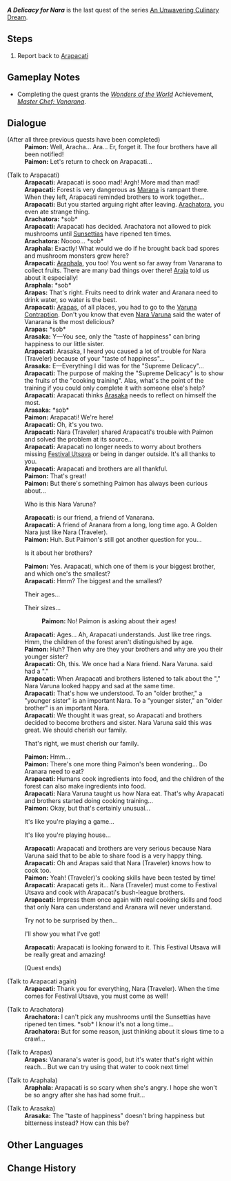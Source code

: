 {{Quest Infobox
|id            = 73013
|image         = World Quest A Delicacy for Nara.png
|type          = World
|chapter       = An Unwavering Culinary Dream
|part          = 3
|summary       = <!-- editor written summary. quest description goes to dialogue -->
|characters    = Arachatora; Arapacati; Arapas; Araphala; Arasaka; Paimon; Traveler
|startLocation = [[Vanarana]], [[Sumeru]]
|region        = Sumeru
|area          = Vanarana
|prev          = Cooking, a Pleasant Memory
|prev2         = Cooking, the Aroma of Homecoming
|prev3         = Cooking, the Beauty of Sharing
|exp           = 300
|mora          = 30,000
|primogems     = 40
|other         = {{Card|Hero's Wit|3}}
}}

'''''A Delicacy for Nara''''' is the last quest of the series [[An Unwavering Culinary Dream]].

==Steps==
# Report back to [[Arapacati]]

==Gameplay Notes==
* Completing the quest grants the ''[[Wonders of the World]]'' Achievement, ''[[Master Chef: Vanarana]]''.

==Dialogue==
{{Quest Description|You've helped Arapacati find all four brothers! Return to Vanarana now and look for Arapacati.}}
{{Dialogue start}}
;(After all three previous quests have been completed)
:'''Paimon:''' Well, Aracha... Ara... Er, forget it. The four brothers have all been notified!
:'''Paimon:''' Let's return to check on Arapacati...

;(Talk to Arapacati)
:'''Arapacati:''' Arapacati is sooo mad! Argh! More mad than mad!
:'''Arapacati:''' Forest is very dangerous as [[Marana]] is rampant there. When they left, Arapacati reminded brothers to work together...
:'''Arapacati:''' But you started arguing right after leaving. [[Arachatora]], you even ate strange thing.
:'''Arachatora:''' *sob*
:'''Arapacati:''' Arapacati has decided. Arachatora not allowed to pick mushrooms until [[Sunsettia]]s have ripened ten times.
:'''Arachatora:''' Noooo... *sob*
:'''Araphala:''' Exactly! What would we do if he brought back bad spores and mushroom monsters grew here?
:'''Arapacati:''' [[Araphala]], you too! You went so far away from Vanarana to collect fruits. There are many bad things over there! [[Araja]] told us about it especially!
:'''Araphala:''' *sob*
:'''Arapas:''' That's right. Fruits need to drink water and Aranara need to drink water, so water is the best.
:'''Arapacati:''' [[Arapas]], of all places, you had to go to the [[Varuna Contraption]]. Don't you know that even [[Nara Varuna]] said the water of Vanarana is the most delicious?
:'''Arapas:''' *sob*
:'''Arasaka:''' Y&mdash;You see, only the "taste of happiness" can bring happiness to our little sister.
:'''Arapacati:''' Arasaka, I heard you caused a lot of trouble for Nara (Traveler) because of your "taste of happiness"...
:'''Arasaka:''' E&mdash;Everything I did was for the "Supreme Delicacy"...
:'''Arapacati:''' The purpose of making the "Supreme Delicacy" is to show the fruits of the "cooking training". Alas, what's the point of the training if you could only complete it with someone else's help?
:'''Arapacati:''' Arapacati thinks [[Arasaka]] needs to reflect on himself the most.
:'''Arasaka:''' *sob*
:'''Paimon:''' Arapacati! We're here!
:'''Arapacati:''' Oh, it's you two.
:'''Arapacati:''' Nara (Traveler) shared Arapacati's trouble with Paimon and solved the problem at its source...
:'''Arapacati:''' Arapacati no longer needs to worry about brothers missing [[Festival Utsava]] or being in danger outside. It's all thanks to you.
:'''Arapacati:''' Arapacati and brothers are all thankful.
:'''Paimon:''' That's great!
:'''Paimon:''' But there's something Paimon has always been curious about...
:{{DIcon}} Who is this Nara Varuna?
:'''Arapacati:''' {{MC|m=She|f=He}} is our friend, a friend of Vanarana.
:'''Arapacati:''' A friend of Aranara from a long, long time ago. A Golden Nara just like Nara (Traveler).
:'''Paimon:''' Huh. But Paimon's still got another question for you...
:{{DIcon}} Is it about her brothers?
:'''Paimon:''' Yes. Arapacati, which one of them is your biggest brother, and which one's the smallest?
:'''Arapacati:''' Hmm? The biggest and the smallest?
:{{DIcon}} Their ages...
:{{DIcon}} Their sizes...
::'''Paimon:''' No! Paimon is asking about their ages!
:'''Arapacati:''' Ages... Ah, Arapacati understands. Just like tree rings. Hmm, the children of the forest aren't distinguished by age.
:'''Paimon:''' Huh? Then why are they your brothers and why are you their younger sister?
:'''Arapacati:''' Oh, this. We once had a Nara friend. Nara Varuna. {{MC|m=She|f=He}} said {{MC|m=she|f=he}} had a "{{MC|m=brother|f=sister}}."
:'''Arapacati:''' When Arapacati and brothers listened to {{MC|m=her|f=him}} talk about the "{{MC|m=brother|f=sister}}," Nara Varuna looked happy and sad at the same time.
:'''Arapacati:''' That's how we understood. To an "older brother," a "younger sister" is an important Nara. To a "younger sister," an "older brother" is an important Nara.
:'''Arapacati:''' We thought it was great, so Arapacati and brothers decided to become brothers and sister. Nara Varuna said this was great. We should cherish our family.
:{{DIcon}} That's right, we must cherish our family.
:'''Paimon:''' Hmm...
:'''Paimon:''' There's one more thing Paimon's been wondering... Do Aranara need to eat?
:'''Arapacati:''' Humans cook ingredients into food, and the children of the forest can also make ingredients into food.
:'''Arapacati:''' Nara Varuna taught us how Nara eat. That's why Arapacati and brothers started doing cooking training...
:'''Paimon:''' Okay, but that's certainly unusual...
:{{DIcon}} It's like you're playing a game...
:{{DIcon}} It's like you're playing house...
:'''Arapacati:''' Arapacati and brothers are very serious because Nara Varuna said that to be able to share food is a very happy thing.
:'''Arapacati:''' Oh and Arapas said that Nara (Traveler) knows how to cook too.
:'''Paimon:''' Yeah! (Traveler)'s cooking skills have been tested by time!
:'''Arapacati:''' Arapacati gets it... Nara (Traveler) must come to Festival Utsava and cook with Arapacati's bush-league brothers.
:'''Arapacati:''' Impress them once again with real cooking skills and food that only Nara can understand and Aranara will never understand.
:{{DIcon}} Try not to be surprised by then...
:{{DIcon}} I'll show you what I've got!
:'''Arapacati:''' Arapacati is looking forward to it. This Festival Utsava will be really great and amazing!
:;(Quest ends)

;(Talk to Arapacati again)
:'''Arapacati:''' Thank you for everything, Nara (Traveler). When the time comes for Festival Utsava, you must come as well!

;(Talk to Arachatora)
:'''Arachatora:''' I can't pick any mushrooms until the Sunsettias have ripened ten times. *sob* I know it's not a long time...
:'''Arachatora:''' But for some reason, just thinking about it slows time to a crawl...

;(Talk to Arapas)
:'''Arapas:''' Vanarana's water is good, but it's water that's right within reach... But we can try using that water to cook next time!

;(Talk to Araphala)
:'''Araphala:''' Arapacati is so scary when she's angry. I hope she won't be so angry after she has had some fruit...

;(Talk to Arasaka)
:'''Arasaka:''' The "taste of happiness" doesn't bring happiness but bitterness instead? How can this be?
{{Dialogue end}}

==Other Languages==
{{Other Languages
|en      = A Delicacy for Nara
|zhs     = 为那菈献上珍馐
|zhs_rm  = Wèi Nàlā Xiànshàng Zhēnxiū
|zht     = 為那菈獻上珍饈
|zht_rm  = Wèi Nàlā Xiànshàng Zhēnxiū
|zh_tl   = A Delicacy Offered to Nara
|ja      = ナラに佳肴を
|ja_rm   = Nara ni Kakou wo
|ja_tl   = A Delicacy for Nara
|ko      = 나라를 위해 진수성찬을
|ko_tl   = A Sumptuous Feast for Nara
|es      = Un manjar supremo para los nara
|es_tl   = A Supreme Delicacy for Nara
|fr      = Des délices pour les naras
|fr_tl   = Delicacies for Nara
|ru      = Преподнесите нарам лакомства
|ru_tl   = Present Delicacies to Nara
|th      = มอบอาหารล้ำค่าให้ Nara
|th_rm   = Mop A-han Lamkha hai Nara
|th_tl   = A Delicacy for Nara
|vi      = Dâng Món Ngon Cho Nara
|vi_tl   = Offer Delicacy to Nara
|de      = Biete den Nara Delikatessen an.
|de_tl   = Offer the Nara Delicacies.
|id      = Sajian yang Nikmat untuk Nara
|id_tl   = A Delicious Meal for Nara
|pt      = Iguarias para os Nara
|pt_tl   = 
|tr      = Naralar İçin Bir Ziyafet
|tr_tl   = 
|it      = Una prelibatezza per Nara
|it_tl   = A Delicacy for Nara
}}

==Change History==
{{Change History|3.0}}